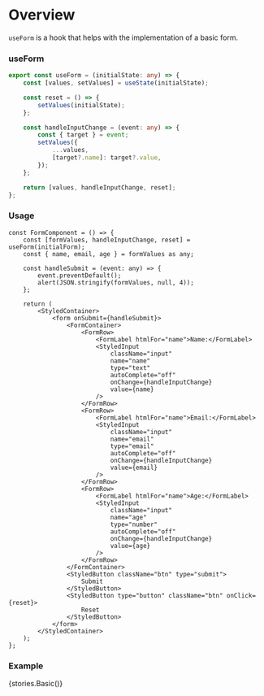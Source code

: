 
<Meta title="Hooks/Docs/useForm" component={FormComponent} />

# Overview

`useForm` is a hook that helps with the implementation of a basic form.

### useForm

```ts
export const useForm = (initialState: any) => {
    const [values, setValues] = useState(initialState);

    const reset = () => {
        setValues(initialState);
    };

    const handleInputChange = (event: any) => {
        const { target } = event;
        setValues({
            ...values,
            [target?.name]: target?.value,
        });
    };

    return [values, handleInputChange, reset];
};
```

### Usage

```tsx
const FormComponent = () => {
    const [formValues, handleInputChange, reset] = useForm(initialForm);
    const { name, email, age } = formValues as any;

    const handleSubmit = (event: any) => {
        event.preventDefault();
        alert(JSON.stringify(formValues, null, 4));
    };

    return (
        <StyledContainer>
            <form onSubmit={handleSubmit}>
                <FormContainer>
                    <FormRow>
                        <FormLabel htmlFor="name">Name:</FormLabel>
                        <StyledInput
                            className="input"
                            name="name"
                            type="text"
                            autoComplete="off"
                            onChange={handleInputChange}
                            value={name}
                        />
                    </FormRow>
                    <FormRow>
                        <FormLabel htmlFor="name">Email:</FormLabel>
                        <StyledInput
                            className="input"
                            name="email"
                            type="email"
                            autoComplete="off"
                            onChange={handleInputChange}
                            value={email}
                        />
                    </FormRow>
                    <FormRow>
                        <FormLabel htmlFor="name">Age:</FormLabel>
                        <StyledInput
                            className="input"
                            name="age"
                            type="number"
                            autoComplete="off"
                            onChange={handleInputChange}
                            value={age}
                        />
                    </FormRow>
                </FormContainer>
                <StyledButton className="btn" type="submit">
                    Submit
                </StyledButton>
                <StyledButton type="button" className="btn" onClick={reset}>
                    Reset
                </StyledButton>
            </form>
        </StyledContainer>
    );
};
```

### Example

<Preview>
    <Story name="useForm">{stories.Basic()}</Story>
</Preview>
